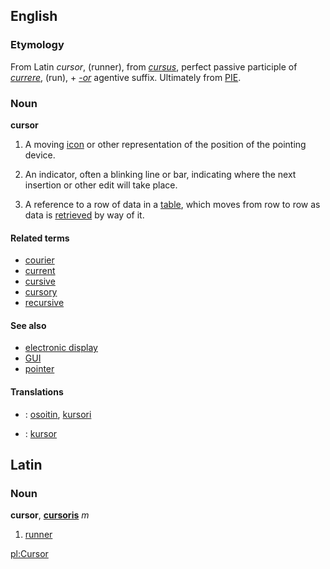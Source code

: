 ==English==

===Etymology===
From Latin ''cursor'', (runner), from ''[[cursus]]'', perfect passive participle of ''[[currere]]'', (run), + ''[[-or]]'' agentive suffix.  Ultimately from [[PIE]].

=== Noun ===
'''cursor'''

# {{gui}} A moving [[icon]] or other representation of the position of the pointing device.
# {{wordproccessing}} An indicator, often a blinking line or bar, indicating where the next insertion or other edit will take place.
# {{databases}} A reference to a row of data in a [[table]], which moves from row to row as data is [[retrieve]]d by way of it.

====Related terms====
*[[courier]]
*[[current]]
*[[cursive]]
*[[cursory]]
*[[recursive]]

==== See also ====
*[[electronic display]]
*[[GUI]]
*[[pointer]]

==== Translations ====
*{{msg:fi}}: [[osoitin]], [[kursori]]
*{{msg:pl}}: [[kursor]]

==Latin==

===Noun===
'''cursor''', '''[[cursoris]]''' ''m''

# [[runner]]

[[pl:Cursor]]